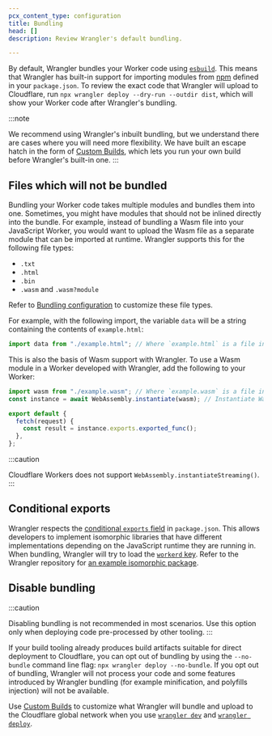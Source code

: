 ```yaml
---
pcx_content_type: configuration
title: Bundling
head: []
description: Review Wrangler's default bundling.

---
```


By default, Wrangler bundles your Worker code using [`esbuild`](https://esbuild.github.io/). This means that Wrangler has built-in support for importing modules from [npm](https://www.npmjs.com/) defined in your `package.json`. To review the exact code that Wrangler will upload to Cloudflare, run `npx wrangler deploy --dry-run --outdir dist`, which will show your Worker code after Wrangler's bundling.

:::note

We recommend using Wrangler's inbuilt bundling, but we understand there are cases where you will need more flexibility. We have built an escape hatch in the form of [Custom Builds](/workers/wrangler/custom-builds/), which lets you run your own build before Wrangler's built-in one. 
:::

## Files which will not be bundled

Bundling your Worker code takes multiple modules and bundles them into one. Sometimes, you might have modules that should not be inlined directly into the bundle. For example, instead of bundling a Wasm file into your JavaScript Worker, you would want to upload the Wasm file as a separate module that can be imported at runtime. Wrangler supports this for the following file types:

* `.txt`
* `.html`
* `.bin`
* `.wasm` and `.wasm?module`

Refer to [Bundling configuration](/workers/wrangler/configuration/#bundling) to customize these file types.

For example, with the following import, the variable `data` will be a string containing the contents of `example.html`:

```js
import data from "./example.html"; // Where `example.html` is a file in your local directory
```

This is also the basis of Wasm support with Wrangler. To use a Wasm module in a Worker developed with Wrangler, add the following to your Worker:

```js
import wasm from "./example.wasm"; // Where `example.wasm` is a file in your local directory
const instance = await WebAssembly.instantiate(wasm); // Instantiate Wasm modules in global scope, not within the fetch() handler

export default {
  fetch(request) {
    const result = instance.exports.exported_func();
  },
};
```

:::caution

Cloudflare Workers does not support `WebAssembly.instantiateStreaming()`. 
:::

## Conditional exports

Wrangler respects the [conditional `exports` field](https://nodejs.org/api/packages.html#conditional-exports) in `package.json`. This allows developers to implement isomorphic libraries that have different implementations depending on the JavaScript runtime they are running in. When bundling, Wrangler will try to load the [`workerd` key](https://runtime-keys.proposal.wintercg.org/#workerd). Refer to the Wrangler repository for [an example isomorphic package](https://github.com/cloudflare/workers-sdk/tree/main/fixtures/isomorphic-random-example).

## Disable bundling

:::caution

Disabling bundling is not recommended in most scenarios. Use this option only when deploying code pre-processed by other tooling. 
:::

If your build tooling already produces build artifacts suitable for direct deployment to Cloudflare, you can opt out of bundling by using the `--no-bundle` command line flag: `npx wrangler deploy --no-bundle`. If you opt out of bundling, Wrangler will not process your code and some features introduced by Wrangler bundling (for example minification, and polyfills injection) will not be available.

Use [Custom Builds](/workers/wrangler/custom-builds/) to customize what Wrangler will bundle and upload to the Cloudflare global network when you use [`wrangler dev`](/workers/wrangler/commands/#dev) and [`wrangler deploy`](/workers/wrangler/commands/#deploy).
